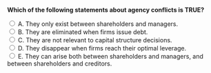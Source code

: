 ::: {.question-block}

<form onsubmit="event.preventDefault(); checkAnswer('module9_mcq_q34')" data-correct-answer="E">
<strong style="display: block;">Which of the following statements about agency conflicts is TRUE?</strong>

<label><input type="radio" name="module9_mcq_q34" value="A"> A. They only exist between shareholders and managers.</label><br>
<label><input type="radio" name="module9_mcq_q34" value="B"> B. They are eliminated when firms issue debt.</label><br>
<label><input type="radio" name="module9_mcq_q34" value="C"> C. They are not relevant to capital structure decisions.</label><br>
<label><input type="radio" name="module9_mcq_q34" value="D"> D. They disappear when firms reach their optimal leverage.</label><br>
<label><input type="radio" name="module9_mcq_q34" value="E"> E. They can arise both between shareholders and managers, and between shareholders and creditors.</label><br>
</form>

<div id="feedback-module9_mcq_q34" class="feedback" data-status="" style="display:none;">
✅ E is correct. Agency conflicts occur in multiple relationships—between owners, managers, and debtholders.
</div>

:::
